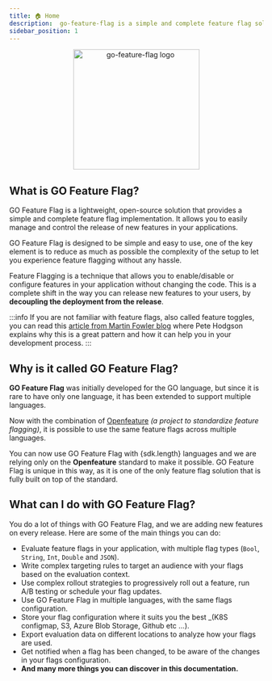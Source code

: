 ```yaml
---
title: 🏠 Home
description:  go-feature-flag is a simple and complete feature flag solution, without any complex backend system to install. You need only a file as your backend.
sidebar_position: 1
---
```


<p align="center">
  <img width="250" height="238" src="/img/logo/logo.png" alt="go-feature-flag logo" />
</p>

## What is GO Feature Flag?

GO Feature Flag is a lightweight, open-source solution that provides a simple and complete feature flag implementation.
It allows you to easily manage and control the release of new features in your applications.

GO Feature Flag is designed to be simple and easy to use, one of the key element is to reduce as much as possible the
complexity of the setup to let you experience feature flagging without any hassle.

Feature Flagging is a technique that allows you to enable/disable or configure features in your application without changing the code.
This is a complete shift in the way you can release new features to your users, by **decoupling the deployment from the release**.

:::info
If you are not familiar with feature flags, also called feature toggles, you can read this [article from Martin Fowler blog](https://www.martinfowler.com/articles/feature-toggles.html)
where Pete Hodgson explains why this is a great pattern and how it can help you in your development process.
:::

## Why is it called GO Feature Flag?
**GO Feature Flag** was initially developed for the GO language, but since it is rare to have only one language, it has been extended to support multiple languages.

Now with the combination of [Openfeature](https://openfeature.dev/) _(a project to standardize feature flagging)_, it is possible to use the same feature flags across multiple languages.

You can now use GO Feature Flag with {sdk.length} languages and we are relying only on the **Openfeature** standard to make it possible.
GO Feature Flag is unique in this way, as it is one of the only feature flag solution that is fully built on top of the standard.

## What can I do with GO Feature Flag?

You do a lot of things with GO Feature Flag, and we are adding new features on every release.
Here are some of the main things you can do:

- Evaluate feature flags in your application, with multiple flag types (`Bool`, `String`, `Int`, `Double` and `JSON`).
- Write complex targeting rules to target an audience with your flags based on the evaluation context.
- Use complex rollout strategies to progressively roll out a feature, run A/B testing or schedule your flag updates.
- Use GO Feature Flag in multiple languages, with the same flags configuration.
- Store your flag configuration where it suits you the best _(K8S configmap, S3, Azure Blob Storage, Github etc ...).
- Export evaluation data on different locations to analyze how your flags are used.
- Get notified when a flag has been changed, to be aware of the changes in your flags configuration.
- **And many more things you can discover in this documentation.**
